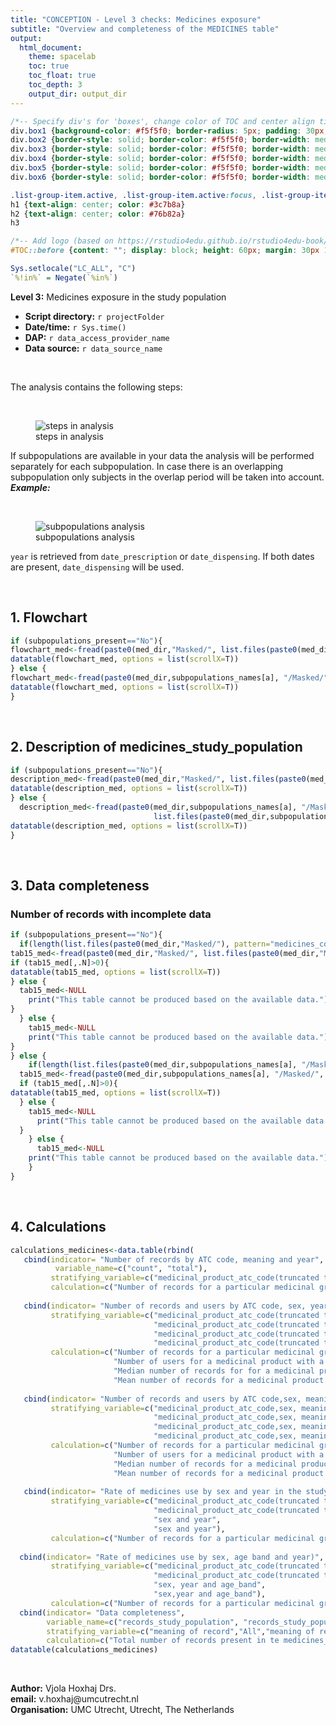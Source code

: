 ```yaml
---
title: "CONCEPTION - Level 3 checks: Medicines exposure"
subtitle: "Overview and completeness of the MEDICINES table"
output: 
  html_document:
    theme: spacelab
    toc: true
    toc_float: true
    toc_depth: 3
    output_dir: output_dir
---
```


```css
/*-- Specify div's for 'boxes', change color of TOC and center align titles: --*/
div.box1 {background-color: #f5f5f0; border-radius: 5px; padding: 30px; margin-right: 0px}
div.box2 {border-style: solid; border-color: #f5f5f0; border-width: medium; border-radius: 30px; padding: 5px; margin-right: 0px}
div.box3 {border-style: solid; border-color: #f5f5f0; border-width: medium; border-radius: 30px; padding: 5px; margin-right: 0px}
div.box4 {border-style: solid; border-color: #f5f5f0; border-width: medium; border-radius: 30px; padding: 5px; margin-right: 0px}
div.box5 {border-style: solid; border-color: #f5f5f0; border-width: medium; border-radius: 30px; padding: 5px; margin-right: 0px}
div.box6 {border-style: solid; border-color: #f5f5f0; border-width: medium; border-radius: 30px; padding: 5px; margin-right: 0px}

.list-group-item.active, .list-group-item.active:focus, .list-group-item.active:hover {background-color: #76b82a; border-color: #76b82a}
h1 {text-align: center; color: #3c7b8a}
h2 {text-align: center; color: #76b82a}
h3

/*-- Add logo (based on https://rstudio4edu.github.io/rstudio4edu-book/rmd-fancy.html): --*/
#TOC::before {content: ""; display: block; height: 60px; margin: 30px 10px 30px; background-image: url("conception_logo.png"); background-size: contain; background-position: center center; background-repeat: no-repeat}
```

```r
Sys.setlocale("LC_ALL", "C")
`%!in%` = Negate(`%in%`)
```

<div class = 'box1'>

**Level 3:** Medicines exposure in the study population 

 - **Script directory:** `r projectFolder`
 - **Date/time:** `r Sys.time()`
 - **DAP:** `r data_access_provider_name`
 - **Data source:** `r data_source_name`
 
<br> 

The analysis contains the following steps:

<br>

![steps in analysis](medicines_l3.png)

If subpopulations are available in your data the analysis will be performed separately for each subpopulation.
In case there is an overlapping subpopulation only subjects in the overlap period will be taken into account.
***Example:***

<br>

![subpopulations analysis](subpopulations.png)

`year` is retrieved from `date_prescription` or `date_dispensing`. If both dates are present, `date_dispensing` will be used.

</div>

<br>

<div class = 'box2'>

## 1. Flowchart


```r
if (subpopulations_present=="No"){
flowchart_med<-fread(paste0(med_dir,"Masked/", list.files(paste0(med_dir,"Masked/"),"medicines_flowchart_masked.csv")))
datatable(flowchart_med, options = list(scrollX=T))
} else {
flowchart_med<-fread(paste0(med_dir,subpopulations_names[a], "/Masked/",list.files(paste0(med_dir,subpopulations_names[a], "/Masked/"),paste0(subpopulations_names[a],"_medicines_flowchart_masked.csv"))))
datatable(flowchart_med, options = list(scrollX=T))
}
```

</div>

<br>

<div class = 'box3'>

## 2. Description of medicines_study_population

```r
if (subpopulations_present=="No"){
description_med<-fread(paste0(med_dir,"Masked/", list.files(paste0(med_dir, "Masked/"),"medicines_description_masked.csv")))
datatable(description_med, options = list(scrollX=T))
} else {
  description_med<-fread(paste0(med_dir,subpopulations_names[a], "/Masked/",
                                list.files(paste0(med_dir,subpopulations_names[a], "/Masked/"),paste0(subpopulations_names[a],"_medicines_description_masked.csv"))))
datatable(description_med, options = list(scrollX=T))
}
```

</div>

<br>

<div class = 'box4'>

## 3. Data completeness

### Number of records with incomplete data

```r
if (subpopulations_present=="No"){
  if(length(list.files(paste0(med_dir,"Masked/"), pattern="medicines_completeness_masked.csv"))>0){
tab15_med<-fread(paste0(med_dir,"Masked/", list.files(paste0(med_dir,"Masked/"), pattern="medicines_completeness_masked.csv")))
if (tab15_med[,.N]>0){
datatable(tab15_med, options = list(scrollX=T))
} else {
  tab15_med<-NULL
    print("This table cannot be produced based on the available data.")
}
  } else {
    tab15_med<-NULL
    print("This table cannot be produced based on the available data.")
}
} else {
    if(length(list.files(paste0(med_dir,subpopulations_names[a], "/Masked/"), pattern="medicines_completeness_masked.csv"))>0){
  tab15_med<-fread(paste0(med_dir,subpopulations_names[a], "/Masked/", list.files(paste0(med_dir,subpopulations_names[a], "/Masked/"), pattern="medicines_completeness_masked.csv")))
  if (tab15_med[,.N]>0){
datatable(tab15_med, options = list(scrollX=T))
  } else {
    tab15_med<-NULL
      print("This table cannot be produced based on the available data.")
  }
    } else {
      tab15_med<-NULL
    print("This table cannot be produced based on the available data.")
    }
}
```

</div>

<br>

<div class = 'box5'>

## 4. Calculations

```r
calculations_medicines<-data.table(rbind(
   cbind(indicator= "Number of records by ATC code, meaning and year",
          variable_name=c("count", "total"),
         stratifying_variable=c("medicinal_product_atc_code(truncated to first level), meaning of record and year", "medicinal_product_atc_code(truncated to first level), meaning of record and year"),
         calculation=c("Number of records for a particular medicinal group as defined by the first letter of the ATC code stratified by the meaning of the record and year", "Total number of records stratified by the meaning of the record and year")),
  
   cbind(indicator= "Number of records and users by ATC code, sex, year and meaning",           variable_name=c("no_records", "no_users", "median_records","mean_records"),
         stratifying_variable=c("medicinal_product_atc_code(truncated to first letter, third or fourth letter of the ATC code),sex, meaning of record and year",
                                "medicinal_product_atc_code(truncated to first letter, third or fourth letter of the ATC code),sex, meaning of record and year",
                                "medicinal_product_atc_code(truncated to first letter, third or fourth letter of the ATC code),sex, meaning of record and year",
                                "medicinal_product_atc_code(truncated to first letter, third or fourth letter of the ATC code),sex, meaning of record and year"),
         calculation=c("Number of records for a particular medicinal group as defined by the first, third or fourth letter of the ATC code stratified by sex, meaning of the record and year(if a medicinal product has an ATC code up to 3 letter then the atc_code_4 will show as N/A, same for ATC code up to one letter)",
                       "Number of users for a medicinal product with a particular ATC code as defined by the number of letters of the ATC code stratified by sex, meaning of the record and year", 
                       "Median number of records for for a medicinal product with a particular ATC code as defined by the number of letters of the ATC code stratified by sex, meaning of the record and year", 
                       "Mean number of records for a medicinal product with a particular ATC code as defined by the number of letters of the ATC code stratified by sex, meaning of the record and year")),
  
   cbind(indicator= "Number of records and users by ATC code,sex, meaning and year(atc code up to seven letters)",           variable_name=c("no_records", "no_users", "median_records","mean_records"),
         stratifying_variable=c("medicinal_product_atc_code,sex, meaning of record and year",
                                "medicinal_product_atc_code,sex, meaning of record and year",
                                "medicinal_product_atc_code,sex, meaning of record and year",
                                "medicinal_product_atc_code,sex, meaning of record and year"),
         calculation=c("Number of records for a particular medicinal group stratified by sex, meaning of the record and year", 
                       "Number of users for a medicinal product with a particular ATC code stratified by sex, meaning of the record and year", 
                       "Median number of records for a medicinal product stratified by sex, meaning of the record and year",
                       "Mean number of records for a medicinal product stratified by sex, meaning of the record and year")),
   
   cbind(indicator= "Rate of medicines use by sex and year in the study population",           variable_name=c("no_records", "no_users","no_subjects","person_years"),
         stratifying_variable=c("medicinal_product_atc_code(truncated to three/four letters),sex and year",
                                "medicinal_product_atc_code(truncated to three/four letters),sex and year",
                                "sex and year",
                                "sex and year"),
         calculation=c("Number of records for a particular medicinal group in the study population by sex by year", "Number of users who are dispensed/prescribed a medicinal product stratified by sex in a particular year", "Number of subjects who are present(i.e. contribute to the person time) stratified by sex in a particular year", "Follow up time by year and sex")),
   
  cbind(indicator= "Rate of medicines use by sex, age band and year)",           variable_name=c("no_records", "no_users","no_subjects","person_years"),
         stratifying_variable=c("medicinal_product_atc_code(truncated to three/four letters),sex, age_band and year",
                                "medicinal_product_atc_code(truncated to three/four letters),sex, age_band and year",
                                "sex, year and age_band",
                                "sex,year and age_band"),
         calculation=c("Number of records for a particular medicinal group in the study population by sex, year and age_band", "Number of users in the study population who are dispensed/prescribed a medicinal product by sex in a particular year and age_band", "Number of subjects in the study population who are present(i.e. contribute to the person time) by sex in a particular year and age_band", "Follow up time by sex, year and age_band")),
  cbind(indicator= "Data completeness", 
        variable_name=c("records_study_population", "records_study_population", "records_no_indication_code", "records_no_indication_code","records_no_prescriber_speciality","records_no_prescriber_speciality","records_no_dispensed_quantity","records_no_dispensed_quantity","records_no_prescribed_quantity","records_no_prescribed_quantity","records_no_prescribed_quantity_unit","records_no_prescribed_quantity_unit"),
        stratifying_variable=c("meaning of record","All","meaning of record","All","meaning of record","All","meaning of record","All","meaning of record","All","meaning of record","All"), 
        calculation=c("Total number of records present in te medicines_study_population stratifed by meaning", "Total number of records present in te medicines_study_population", "Number of records with missing indication_code when indication_code_vocabulary is present stratified by meaning","Number of records with missing indication_code when indication_code_vocabulary is present","Number of records with missing prescriber_speciality when prescriber_speciality_vocabulary is present stratified by meaning","Number of records with missing prescriber_speciality code when prescriber_speciality_vocabulary is present","Number of records with missing disp_number_medicinal_product stratified by meaning","Number of records with missing disp_number_medicinal_product","Number of records with missing presc_quantity_per_day stratified by meaning","Number of records with missing presc_quantity_per_day","Number of records with missing presc_quantity_unit when presc_quantity_per_day is present stratified by meaning","Number of records with missing presc_quantity_unit code when presc_quantity_per_day is present"))))
datatable(calculations_medicines)
```

</div>

<br>


<div class = 'box6'>

**Author:** Vjola Hoxhaj Drs.   
**email:** v.hoxhaj@umcutrecht.nl   
**Organisation:** UMC Utrecht, Utrecht, The Netherlands   

</div>
